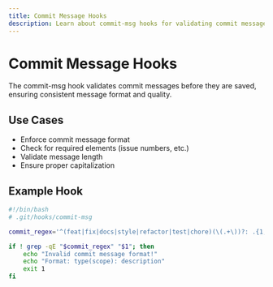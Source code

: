 ```yaml
---
title: Commit Message Hooks
description: Learn about commit-msg hooks for validating commit messages
---
```


# Commit Message Hooks

The commit-msg hook validates commit messages before they are saved, ensuring consistent message format and quality.

## Use Cases

- Enforce commit message format
- Check for required elements (issue numbers, etc.)
- Validate message length
- Ensure proper capitalization

## Example Hook

```bash
#!/bin/bash
# .git/hooks/commit-msg

commit_regex='^(feat|fix|docs|style|refactor|test|chore)(\(.+\))?: .{1,50}'

if ! grep -qE "$commit_regex" "$1"; then
    echo "Invalid commit message format!"
    echo "Format: type(scope): description"
    exit 1
fi
```
